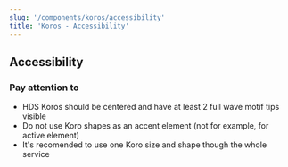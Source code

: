 ```yaml
---
slug: '/components/koros/accessibility'
title: 'Koros - Accessibility'
---
```



## Accessibility

### Pay attention to

- HDS Koros should be centered and have at least 2 full wave motif tips visible
- Do not use Koro shapes as an accent element (not for example, for active element)
- It's recomended to use one Koro size and shape though the whole service
